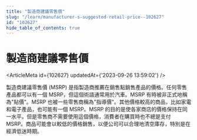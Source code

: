 ```yaml
---
title: "製造商建議零售價"
slug: "/learn/manufacturer-s-suggested-retail-price--102627"
id: "102627"
hide_table_of_contents: true
---
```



# 製造商建議零售價

<ArticleMeta id={102627} updatedAt={'2023-09-26 13:59:02'} />
<div className='border-solid border-b border-t-0 my-4 border-[var(--ifm-color-gray-300)]' />

製造商建議零售價 (MSRP) 是指製造商推薦在銷售點銷售產品的價格。任何零售產品都可以有一個 MSRP，但這個術語通常用於汽車。MSRP 有時被非正式地稱為"貼價"。MSRP 也被一些零售商稱為"指導價"。其他價格較高的商品，比如家電和電子產品，也可能有一個 MSRP。MSRP 的目的是使各家商店的價格保持在同一水平。但是零售商不需要使用這個價格，消費者在購買時也不總是支付 MSRP。商品可能會以較低的價格銷售，以便公司可以合理地清空庫存，特別是在經濟低迷時期。
